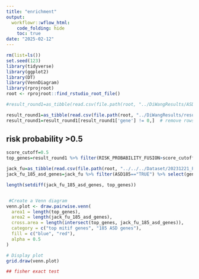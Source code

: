 ---
title: "enrichment"
output:
  workflowr::wflow_html:
    code_folding: hide
    toc: true
date: "2025-02-12"
---



```{r, message=F, warning=F}
rm(list=ls())
set.seed(123)
library(tidyverse)
library(ggplot2)
library(DT)
library(VennDiagram)
library(rprojroot)
root <- rprojroot::find_rstudio_root_file()
```



```{r, message=F, warning=F}
#result_round1=as_tibble(read.csv(file.path(root, "../DiWangResults/ASD_prediction_results/ASD_RISK_PREDICTION_round1.csv"))) # old results 

result_round1=as_tibble(read.csv(file.path(root, "../DiWangResults/results updated_20250303/ASD_RISK_PREDICTION round 1.csv")))
result_round1=result_round1[result_round1['gene'] != 0,]  # remove rows with gene=0
```


## risk probability >0.5 


```{r, message=F, warning=F}
score_cutoff=0.5
top_genes=result_round1 %>% filter(RISK_PROBABILITY_FUSION>score_cutoff) %>% select(gene_gencodeV33) %>% pull

jack_fu=as_tibble(read.csv(file.path(root, "../../../Dataset/20231221_PMID_35982160_JackFu/Fu 2022 Suppl-41588_2022_1104_MOESM3_ESM.csv")))
jack_fu_185_asd_genes=jack_fu %>% filter(ASD185=="TRUE") %>% select(gene_gencodeV33) %>% pull()

length(setdiff(jack_fu_185_asd_genes, top_genes))


 #Create a Venn diagram
venn.plot <- draw.pairwise.venn(
  area1 = length(top_genes), 
  area2 = length(jack_fu_185_asd_genes), 
  cross.area = length(intersect(top_genes, jack_fu_185_asd_genes)), 
  category = c("top mitif genes", "185 ASD genes"),
  fill = c("blue", "red"),
  alpha = 0.5
)

# Display plot
grid.draw(venn.plot)

## fisher exact test 



```